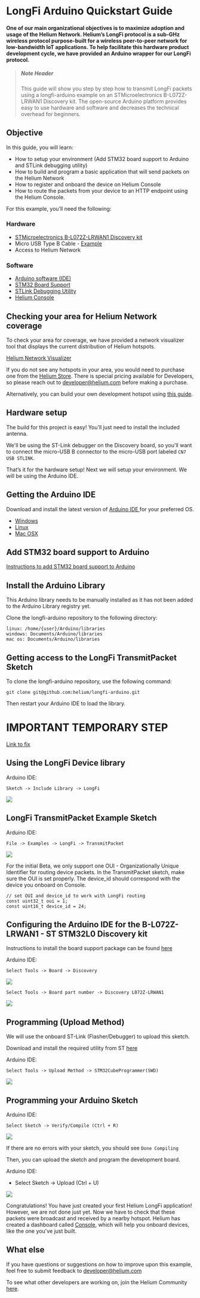 
# LongFi Arduino Quickstart Guide


#### One of our main organizational objectives is to maximize adoption and usage of the Helium Network. Helium’s LongFi protocol is a sub-GHz wireless protocol purpose-built for a wireless peer-to-peer network for low-bandwidth IoT applications. To help facilitate this hardware product development cycle, we have provided an Arduino wrapper for our LongFi protocol. 
 
> ##### Note Header 
>This guide will show you step by step how to transmit LongFi packets using a longfi-arduino example on an STMicroelectronics B-L072Z-LRWAN1 Discovery kit. The open-source Arduino platform provides easy to use hardware and software and decreases the technical overhead for beginners. 

## Objective 

In this guide, you will learn:

* How to setup your environment (Add STM32 board support to Arduino and STLink debugging utility)
* How to build and program a basic application that will send packets on the Helium Network
* How to register and onboard the device on Helium Console
* How to route the packets from your device to an HTTP endpoint using the Helium Console.
 
For this example, you’ll need the following:

### Hardware
 
* <a href="https://www.st.com/en/evaluation-tools/b-l072z-lrwan1.html" target="_blank">STMicroelectronics B-L072Z-LRWAN1 Discovery kit</a>
* Micro USB Type B Cable - <a href="https://www.amazon.com/AmazonBasics-Male-Micro-Cable-Black/dp/B0719H12WD/ref=sr_1_2_sspa?" target="_blank">Example </a>
* Access to Helium Network

### Software

* <a href="https://www.arduino.cc/en/Main/Software" target="_blank">Arduino software (IDE)</a> 
* <a href="https://github.com/stm32duino/Arduino_Core_STM32#getting-started" target="_blank">STM32 Board Support</a> 
* <a href="https://www.st.com/en/development-tools/stm32cubeprog.html" target="_blank">STLink Debugging Utility</a> 
* <a href="https://console.helium.com/" target="_blank">Helium Console</a> 

## Checking your area for Helium Network coverage
 
To check your area for coverage, we have provided a network visualizer tool that displays the current distribution of Helium hotspots. 
 
<a href="https://network.helium.com/coverage" target="_blank">Helium Network Visualizer</a>

If you do not see any hotspots in your area, you would need to purchase one from the <a href="https://helium.com/store" target="_blank">Helium Store</a>. There is special pricing available for Developers, so please reach out to developer@helium.com before making a purchase. 
 
Alternatively, you can build your own development hotspot using [this guide](https://developer.helium.com/hotspot/developer-setup).

## Hardware setup

The build for this project is easy! You’ll just need to install the included antenna.  
 
We'll be using the ST-Link debugger on the Discovery board, so you'll want to connect the micro-USB B connector to the micro-USB port labeled `CN7 USB STLINK`.
 
That’s it for the hardware setup! Next we will setup your environment. We will be using the Arduino IDE. 

## Getting the Arduino IDE
 
Download and install the latest version of <a href="https://www.arduino.cc/en/Main/Software" target="_blank">Arduino IDE </a> for your preferred OS. 
 
* <a href="https://www.arduino.cc/en/Guide/Windows" target="_blank">Windows </a>
* <a href="https://www.arduino.cc/en/Guide/linux" target="_blank">Linux </a>
* <a href="https://www.arduino.cc/en/Guide/MacOSX" target="_blank">Mac OSX</a>

## Add STM32 board support to Arduino
 
<a href="https://github.com/stm32duino/wiki/wiki/Getting-Started" target="_blank">Instructions to add STM32 board support to Arduino</a> 

## Install the Arduino Library
 
This Arduino library needs to be manually installed as it has not been added to the Arduino Library registry yet. 
 
Clone the longfi-arduino repository to the following directory:
 
```
linux: /home/{user}/Arduino/libraries
windows: Documents/Arduino/libraries
mac os: Documents/Arduino/libraries
```
## Getting access to the LongFi TransmitPacket Sketch
 
To clone the longfi-arduino repository, use the following command: 
 
```
git clone git@github.com:helium/longfi-arduino.git
```
 
Then restart your Arduino IDE to load the library. 
 
# IMPORTANT TEMPORARY STEP
 
<a href="https://github.com/helium/longfi-arduino/blob/master/B-L072Z-LRWAN1-board-support-fix.md" target="_blank">Link to fix</a> 

## Using the LongFi Device library
 
Arduino IDE: 
 
```
Sketch -> Include Library -> LongFi
```
 
<img src={LongFi_Library} />

## LongFi TransmitPacket Example Sketch 

Arduino IDE:

```
File -> Examples -> LongFi -> TransmitPacket
```
 
 <img src={LongFi_Example} /> 
 
For the initial Beta, we only support one OUI - Organizationally Unique Identifier for routing device packets. 
In the TransmitPacket sketch, make sure the OUI is set properly. 
The device_id should correspond with the device you onboard on Console.

```
// set OUI and device_id to work with LongFi routing
const uint32_t oui = 1;
const uint16_t device_id = 24;
```
 
 ## Configuring the Arduino IDE for the B-L072Z-LRWAN1 - ST STM32L0 Discovery kit
 
Instructions to install the board support package can be found <a href="https://github.com/stm32duino/Arduino_Core_STM32#getting-started" target="_blank">here</a> 
 
Arduino IDE:
 
```
Select Tools -> Board -> Discovery
```
 
<img src={Arduino_Board_Discovery} /> 
 

```
Select Tools -> Board part number -> Discovery L072Z-LRWAN1
```

<img src={Arduino_Board_PartNumber} /> 

## Programming (Upload Method)

We will use the onboard ST-Link (Flasher/Debugger) to upload this sketch. 
 
Download and install the required utility from ST <a href="https://www.st.com/en/development-tools/stm32cubeprog.html" target="_blank">here</a> 
 
Arduino IDE:

```
Select Tools -> Upload Method -> STM32CubeProgrammer(SWD)
```

<img src={upload_sketch} /> 

## Programming your Arduino Sketch

Arduino IDE:

```
Select Sketch -> Verify/Compile (Ctrl + R)
```
 
 <img src={Arduino_Compile} /> 
 
If there are no errors with your sketch, you should see `Done Compiling`

Then, you can upload the sketch and program the development board. 
 
Arduino IDE:
* Select Sketch -> Upload (Ctrl + U)
 
<img src={upload_success} />
 
Congratulations! You have just created your first Helium LongFi application! However, we are not done just yet. Now we have to check that these packets were broadcast and received by a nearby hotspot. Helium has created a dashboard called [Console](https://developer.helium.com/console/overview), which will help you onboard devices, like the one you've just built. 

## What else

If you have questions or suggestions on how to improve upon this example, feel free to submit feedback to developer@helium.com
 
To see what other developers are working on, join the Helium Community <a href="https://community.helium.com/" target="_blank">here</a>. 
